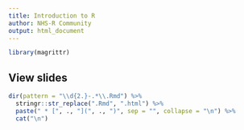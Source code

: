 ```yaml
---
title: Introduction to R
author: NHS-R Community
output: html_document
---
```


```r
library(magrittr)
```

## View slides

```r
dir(pattern = "\\d{2.}-.*\\.Rmd") %>%
  stringr::str_replace(".Rmd", ".html") %>%
  paste(" * [", ., "](", ., ")", sep = "", collapse = "\n") %>%
  cat("\n")
```